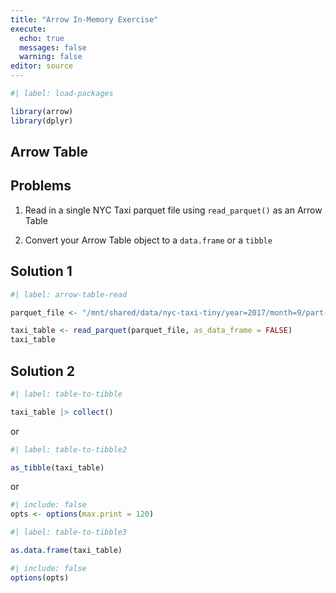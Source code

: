 ```yaml
---
title: "Arrow In-Memory Exercise"
execute:
  echo: true
  messages: false
  warning: false
editor: source
---
```


```r
#| label: load-packages

library(arrow)
library(dplyr)
```

::: {#exercise-hello-nyc-taxi .callout-tip}
## Arrow Table

::: panel-tabset
## Problems

1.  Read in a single NYC Taxi parquet file using `read_parquet()` as an Arrow Table

2.  Convert your Arrow Table object to a `data.frame` or a `tibble`

## Solution 1

```r
#| label: arrow-table-read

parquet_file <- "/mnt/shared/data/nyc-taxi-tiny/year=2017/month=9/part-0.parquet"

taxi_table <- read_parquet(parquet_file, as_data_frame = FALSE)
taxi_table
```

## Solution 2

```r
#| label: table-to-tibble

taxi_table |> collect()
```

or

```r
#| label: table-to-tibble2

as_tibble(taxi_table)
```

or

```r
#| include: false
opts <- options(max.print = 120)
```

```r
#| label: table-to-tibble3

as.data.frame(taxi_table)
```

```r
#| include: false
options(opts)
```
:::
:::
